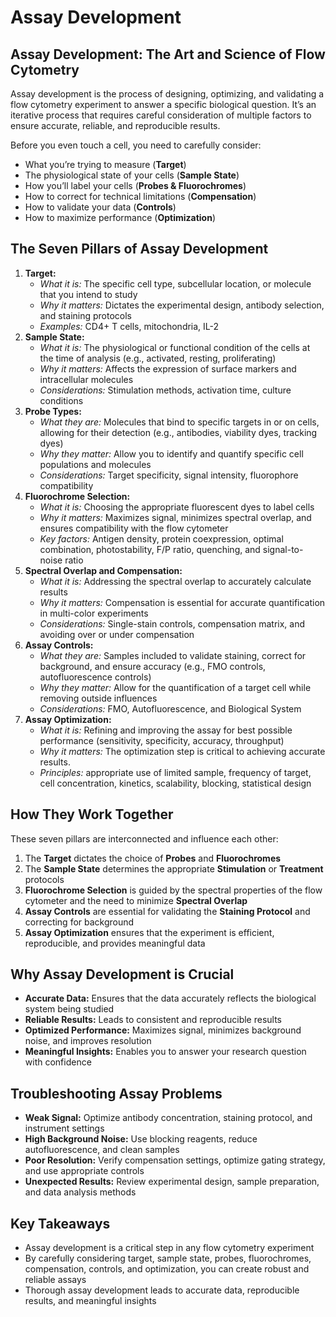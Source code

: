 # Assay Development {-}

## **Assay Development: The Art and Science of Flow Cytometry** {-}

Assay development is the process of designing, optimizing, and validating a flow cytometry experiment to answer a specific biological question. It's an iterative process that requires careful consideration of multiple factors to ensure accurate, reliable, and reproducible results.

Before you even touch a cell, you need to carefully consider:

*   What you're trying to measure (**Target**)
*   The physiological state of your cells (**Sample State**)
*   How you'll label your cells (**Probes & Fluorochromes**)
*   How to correct for technical limitations (**Compensation**)
*   How to validate your data (**Controls**)
*   How to maximize performance (**Optimization**)

## **The Seven Pillars of Assay Development** {-}

1.  **Target:**
    *   *What it is:* The specific cell type, subcellular location, or molecule that you intend to study
    *   *Why it matters:* Dictates the experimental design, antibody selection, and staining protocols
    *   *Examples:* CD4+ T cells, mitochondria, IL-2

2.  **Sample State:**
    *   *What it is:* The physiological or functional condition of the cells at the time of analysis (e.g., activated, resting, proliferating)
    *   *Why it matters:* Affects the expression of surface markers and intracellular molecules
    *   *Considerations:* Stimulation methods, activation time, culture conditions

3.  **Probe Types:**
    *   *What they are:* Molecules that bind to specific targets in or on cells, allowing for their detection (e.g., antibodies, viability dyes, tracking dyes)
    *   *Why they matter:* Allow you to identify and quantify specific cell populations and molecules
    *   *Considerations:* Target specificity, signal intensity, fluorophore compatibility

4.  **Fluorochrome Selection:**
    *   *What it is:* Choosing the appropriate fluorescent dyes to label cells
    *   *Why it matters:* Maximizes signal, minimizes spectral overlap, and ensures compatibility with the flow cytometer
    *   *Key factors:* Antigen density, protein coexpression, optimal combination, photostability, F/P ratio, quenching, and signal-to-noise ratio

5.  **Spectral Overlap and Compensation:**
    *   *What it is:* Addressing the spectral overlap to accurately calculate results
    *   *Why it matters:* Compensation is essential for accurate quantification in multi-color experiments
    *   *Considerations:* Single-stain controls, compensation matrix, and avoiding over or under compensation
6.  **Assay Controls:**
    *   *What they are:* Samples included to validate staining, correct for background, and ensure accuracy (e.g., FMO controls, autofluorescence controls)
    *   *Why they matter:* Allow for the quantification of a target cell while removing outside influences
    *   *Considerations:* FMO, Autofluorescence, and Biological System

7.  **Assay Optimization:**
    *   *What it is:* Refining and improving the assay for best possible performance (sensitivity, specificity, accuracy, throughput)
    *   *Why it matters:* The optimization step is critical to achieving accurate results.
    *   *Principles:* appropriate use of limited sample, frequency of target, cell concentration, kinetics, scalability, blocking, statistical design

## **How They Work Together** {-}

These seven pillars are interconnected and influence each other:

1.  The **Target** dictates the choice of **Probes** and **Fluorochromes**
2.  The **Sample State** determines the appropriate **Stimulation** or **Treatment** protocols
3.  **Fluorochrome Selection** is guided by the spectral properties of the flow cytometer and the need to minimize **Spectral Overlap**
4.  **Assay Controls** are essential for validating the **Staining Protocol** and correcting for background
5.  **Assay Optimization** ensures that the experiment is efficient, reproducible, and provides meaningful data

## **Why Assay Development is Crucial** {-}

*   **Accurate Data:** Ensures that the data accurately reflects the biological system being studied
*   **Reliable Results:** Leads to consistent and reproducible results
*   **Optimized Performance:** Maximizes signal, minimizes background noise, and improves resolution
*   **Meaningful Insights:** Enables you to answer your research question with confidence

## **Troubleshooting Assay Problems** {-}

*   **Weak Signal:** Optimize antibody concentration, staining protocol, and instrument settings
*   **High Background Noise:** Use blocking reagents, reduce autofluorescence, and clean samples
*   **Poor Resolution:** Verify compensation settings, optimize gating strategy, and use appropriate controls
*   **Unexpected Results:** Review experimental design, sample preparation, and data analysis methods

## **Key Takeaways** {-}

*   Assay development is a critical step in any flow cytometry experiment
*   By carefully considering target, sample state, probes, fluorochromes, compensation, controls, and optimization, you can create robust and reliable assays
*   Thorough assay development leads to accurate data, reproducible results, and meaningful insights